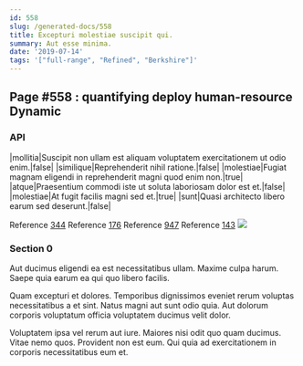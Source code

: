 ```yaml
---
id: 558
slug: /generated-docs/558
title: Excepturi molestiae suscipit qui.
summary: Aut esse minima.
date: '2019-07-14'
tags: '["full-range", "Refined", "Berkshire"]'
---
```

## Page #558 : quantifying deploy human-resource Dynamic

### API

|mollitia|Suscipit non ullam est aliquam voluptatem exercitationem ut odio enim.|false|
|similique|Reprehenderit nihil ratione.|false|
|molestiae|Fugiat magnam eligendi in reprehenderit magni quod enim non.|true|
|atque|Praesentium commodi iste ut soluta laboriosam dolor est et.|false|
|molestiae|At fugit facilis magni sed et.|true|
|sunt|Quasi architecto libero earum sed deserunt.|false|

Reference [344](/generated-docs/344)
Reference [176](/generated-docs/176)
Reference [947](/generated-docs/947)
Reference [143](/generated-docs/143)
![](/assets/cats-1.jpg)

### Section 0
Aut ducimus eligendi ea est necessitatibus ullam. Maxime culpa harum. Saepe quia earum ea qui quo libero facilis.
 Quam excepturi et dolores. Temporibus dignissimos eveniet rerum voluptas necessitatibus a et sint. Natus magni aut sunt odio quia. Aut dolorum corporis voluptatum officia voluptatem ducimus velit dolor.
 Voluptatem ipsa vel rerum aut iure. Maiores nisi odit quo quam ducimus. Vitae nemo quos. Provident non est eum. Qui quia ad exercitationem in corporis necessitatibus eum et.
